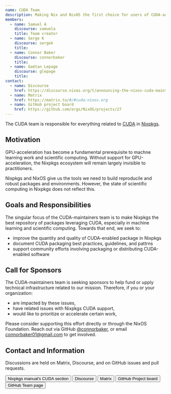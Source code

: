 ```yaml
---
name: CUDA Team
description: Making Nix and NixOS the first choice for users of CUDA-accelerated software.
members:
  - name: Samuel A
    discourse: samuela
    title: Team creator
  - name: Serge K
    discourse: sergek
    title:
  - name: Connor Baker
    discourse: connorbaker
    title:
  - name: Gaétan Lepage
    discourse: glepage
    title:
contact:
  - name: Discourse
    href: https://discourse.nixos.org/t/announcing-the-nixos-cuda-maintainers-team-and-a-call-for-maintainers/18074
  - name: Matrix
    href: https://matrix.to/#/#cuda:nixos.org
  - name: GitHub project board
    href: https://github.com/orgs/NixOS/projects/27
---
```


The CUDA team is responsible for everything related to
[CUDA](https://developer.nvidia.com/cuda-zone) in
[Nixpkgs](https://github.com/NixOS/nixpkgs).

## Motivation

GPU-acceleration has become a fundamental prerequisite to machne learning work
and scientific computing. Without support for GPU-acceleration, the Nixpkgs
ecosystem will remain largely invisible to practitioners.

Nixpkgs and NixOS give us the tools we need to build reproducile and robust
packages and environments. However, the state of scientific computing in
Nixpkgs does not reflect this.

## Goals and Responsibilities

The singular focus of the CUDA-maintainers team is to make Nixpkgs the best
repository of packages leveraging CUDA, especially in machine learning and
scientific computing. Towards that end, we seek to:

- improve the quantity and quality of CUDA-enabled package in Nixpkgs
- document CUDA packaging best practices, guidelines, and pattrns
- support community efforts involving packaging or distributing CUDA-enabled
  software

## Call for Sponsors

The CUDA-maintainers team is seeking sponsors to help fund or upply technical
infrastructure related to our mission. Therefore, if you or your organization:

- are impacted by these issues,
- have related issues with Nixpkgs CUDA support,
- would like to prioritize or accelerate certain work,

Please consider supporting this effort directly or through the NixOS Foundation.
Reach out via GitHub [@connorbaker](https://github.com/connorbaker), or email
connorbaker01@gmail.com to get involved.

## Contact and Information

Discussions are held on Matrix, Discourse, and on GitHub issues and pull
requests.


<div class="flex flex-wrap gap-4">
  <Button
    href="https://nixos.org/manual/nixpkgs/unstable/#cuda"
    color="semidarkblue"
    size="sm"
  >
    Nixpkgs manual's CUDA section
  </Button>
  <Button
    href="https://discourse.nixos.org/t/announcing-the-nixos-cuda-maintainers-team-and-a-call-for-maintainers/18074"
    color="semidarkblue"
    size="sm"
  >
    Discourse
  </Button>
  <Button
    href="https://matrix.to/#/#cuda:nixos.org"
    color="semidarkblue"
    size="sm"
  >
    Matrix
  </Button>
  <Button
    href="https://github.com/orgs/NixOS/projects/27"
    color="semidarkblue"
    size="sm"
  >
    GitHub Project board
  </Button>
  <Button
    href="https://github.com/orgs/NixOS/teams/cuda-maintainers"
    color="semidarkblue"
    size="sm"
  >
    GitHub Team page
  </Button>
</div>
